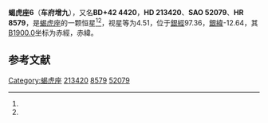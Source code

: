 {{Starbox begin
| name = 蝎虎座6
}}
{{Starbox observe
| epoch = [[J2000.0|J2000.0]]
| constell = [[蝎虎座|蝎虎座]]<ref name=SIMBAD>{{cite web
 | url=http://simbad.u-strasbg.fr/simbad/sim-id?Ident=HR+8579
 | title =Pulsating variable Star
 | publisher=Centre de Données astronomiques de Strasbourg
 | work=SIMBAD
 | accessdate=2012-07-13}}</ref><ref name=DATA>{{cite web
 | url=http://vizier.u-strasbg.fr/viz-bin/VizieR-5?-out.add=.&-source=5050&-corr=PK=HR&-out.max=9999&HR=8579
 | title =VizieR Detailed Page
 | accessdate=2012-07-13}}</ref>
| 星官 = 
| ra = {{RA|22|30|29.3}}<ref name=SIMBAD /><ref name=DATA />
| dec = {{DEC|+43|7|24}}<ref name=SIMBAD /><ref name=DATA />
| appmag_v = 4.51<ref name=SIMBAD /><ref name=DATA />
}}
{{Starbox character
| class = B2IV<ref name=SIMBAD /><ref name=DATA />
| b-v = -0.09<ref name=SIMBAD /><ref name=DATA />
| u-b = -0.74<ref name=SIMBAD /><ref name=DATA />
| r-i = -0.11<ref name=SIMBAD /><ref name=DATA />
| variable = 
}}
{{Starbox astrometry
| radial_v = -0.74
| prop_mo_ra = -8
| parallax = 
| p_error = 
}}
{{Starbox catalog
| names =BD+42 4420，[[SAO星表|SAO]] 52079，[[HD星表|HD]] 213420，[[HR星表|HR]] 8579}}
{{Starbox reference |Simbad=HR+8579}}
{{Starbox end}}

'''蝎虎座6'''（'''车府增九'''），又名'''BD+42 4420'''，'''HD 213420'''、'''SAO 52079'''、'''HR 8579'''，是[[蝎虎座|蝎虎座]]的一颗恒星<ref name=SIMBAD /><ref name=DATA />，视星等为4.51，位于[[銀道座標系|銀經]]97.36，[[銀道座標系|銀緯]]-12.64，其[[B1900.0|B1900.0]]坐标为赤經{{RA|22|26|10.2}}，赤緯{{DEC|+42|-12.64|39}}。

== 参考文献 ==
{{reflist}}

{{star-stub}}

{{蝎虎座恒星}}
{{星官|车府|7|20}}
[[Category:蝎虎座|Category:蝎虎座]]
[[Category:HD和HDE天體|213420]]
[[Category:HR天體|8579]]
[[Category:SAO天體|52079]]